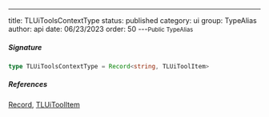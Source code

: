 ---
title: TLUiToolsContextType
status: published
category: ui
group: TypeAlias
author: api
date: 06/23/2023
order: 50
---<Small>Public TypeAlias</Small>




##### Signature


```ts
type TLUiToolsContextType = Record<string, TLUiToolItem>
```

##### References

[Record](/gen/Record-type), [TLUiToolItem](/gen/ui/TLUiToolItem-interface)


